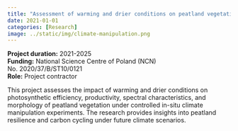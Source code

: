 ```yaml
---
title: "Assessment of warming and drier conditions on peatland vegetation"
date: 2021-01-01
categories: [Research]
image: ../static/img/climate-manipulation.png
---
```


**Project duration:** 2021-2025  
**Funding:** National Science Centre of Poland (NCN) No. 2020/37/B/ST10/0121  
**Role:** Project contractor

This project assesses the impact of warming and drier conditions on photosynthetic efficiency, productivity, spectral characteristics, and morphology of peatland vegetation under controlled in-situ climate manipulation experiments. The research provides insights into peatland resilience and carbon cycling under future climate scenarios.
